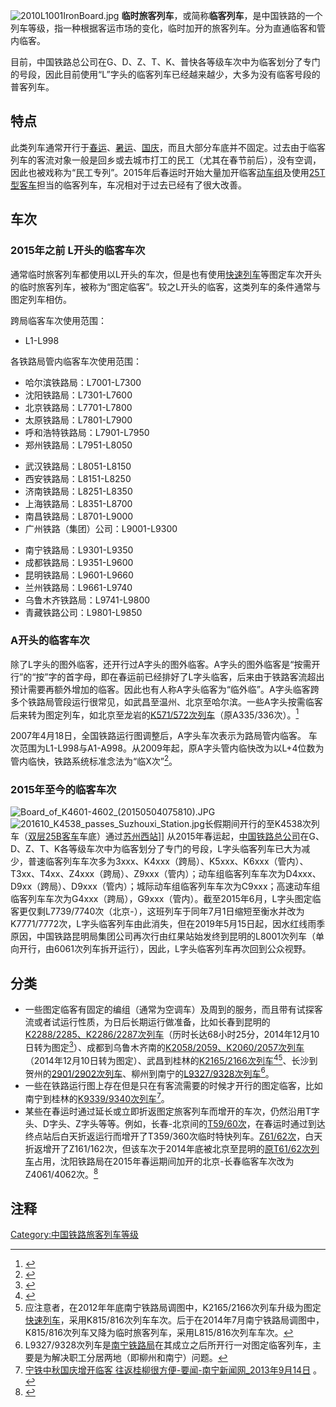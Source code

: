 [[File:2010L1001IronBoard.jpg|thumb]]
'''临时旅客列车'''，或简称'''临客列车'''，是中国铁路的一个列车等级，指一种根据客运市场的变化，临时加开的旅客列车。分为直通临客和管内临客。

目前，中国铁路总公司在G、D、Z、T、K、普快各等级车次中为临客划分了专门的号段，因此目前使用“L”字头的临客列车已经越来越少，大多为没有临客号段的普客列车。

== 特点 ==
{{multiple images|align=right|direction=vertical|width=220
|image1=YZ22 336994@BJX (20160205171605).jpg|caption1=2016年春运期间的{{站|北京西}}-{{站|安庆}}3069次临客列车车底
|image2=201701 JWR-DF4B hauls 25B coaches on Jinhua–Wenzhou Railway over Daxi River.jpg|caption2=2017年春运期间的{{站|温州}}-{{站|汉口}}K4556次临客列车通过[[金温铁路|金温铁路]]丽水大溪大桥
}}
此类列车通常开行于[[春运|春运]]、[[暑运|暑运]]、[[中华人民共和国国庆节|国庆]]，而且大部分车底并不固定。过去由于临客列车的客流对象一般是回乡或去城市打工的民工（尤其在春节前后），没有空调，因此也被戏称为“民工专列”。2015年后春运时开始大量加开临客[[动车组|动车组]]及使用[[中国铁路25T型客车|25T型客车]]担当的临客列车，车况相对于过去已经有了很大改善。

== 车次 ==
===2015年之前 L开头的临客车次 ===
通常临时旅客列车都使用以L开头的车次，但是也有使用[[快速列车_(中国)|快速列车]]等图定车次开头的临时旅客列车，被称为“图定临客”。较之L开头的临客，这类列车的条件通常与图定列车相仿。
;跨局临客车次使用范围：
*L1-L998
;各铁路局管内临客车次使用范围：
{{col-begin}}
{{col-3}}
*哈尔滨铁路局：L7001-L7300
*沈阳铁路局：L7301-L7600
*北京铁路局：L7701-L7800
*太原铁路局：L7801-L7900
*呼和浩特铁路局：L7901-L7950
*郑州铁路局：L7951-L8050
{{col-3}}
*武汉铁路局：L8051-L8150
*西安铁路局：L8151-L8250
*济南铁路局：L8251-L8350
*上海铁路局：L8351-L8700
*南昌铁路局：L8701-L9000
*广州铁路（集团）公司：L9001-L9300
{{col-3}}
*南宁铁路局：L9301-L9350
*成都铁路局：L9351-L9600
*昆明铁路局：L9601-L9660
*兰州铁路局：L9661-L9740
*乌鲁木齐铁路局：L9741-L9800
*青藏铁路公司：L9801-L9850
{{col-end}}

=== A开头的临客车次 ===
除了L字头的图外临客，还开行过A字头的图外临客。A字头的图外临客是“按需开行”的“按”字的首字母，即在春运前已经排好了L字头临客，后来由于铁路客流超出预计需要再额外增加的临客。因此也有人称A字头临客为“临外临”。A字头临客跨多个铁路局管段运行很常见，如武昌至温州、北京至哈尔滨。一些A字头按需临客后来转为图定列车，如北京至龙岩的[[K571/572次列车|K571/572次列车]]（原A335/336次）。<ref>{{cite news|url=http://www.mxrb.cn/jrjd/2007-04/13/content_176939.htm|title=4月18日：列车又将提速|publisher=闽西日报|date=2007-04-13|accessdate=2015-02-24|deadurl=yes|archiveurl=https://web.archive.org/web/20150224133947/http://www.mxrb.cn/jrjd/2007-04/13/content_176939.htm|archivedate=2015-02-24}}</ref>

2007年4月18日，全国铁路运行图调整后，A字头车次表示为路局管内临客。 车次范围为L1-L998与A1-A998。从2009年起，原A字头管内临快改为以L+4位数为管内临快，铁路系统标准念法为“临X次”<ref>{{Cite web |url=http://www.news365.com.cn/csj/csjjt/200903/t20090327_2253001.htm |title=A和N字头列车4月后被取消 增加G和C字头_文新传媒_2009年3月27日 |accessdate=2013年9月15日 |archive-date=2012年9月7日 |archive-url=https://archive.is/20120907071150/http://www.news365.com.cn/csj/csjjt/200903/t20090327_2253001.htm |dead-url=no }}</ref>。
=== 2015年至今的临客车次 ===
[[File:Board_of_K4601-4602_(20150504075810).JPG|thumb]]
[[File:201610_K4538_passes_Suzhouxi_Station.jpg|thumb]]长假期间开行的{{站|上海}}至{{站|郑州}}K4538次列车（[[中国铁路25B型客车#双层25B型客车|双层25B客车]]车底）通过[[苏州西站|苏州西站]]]]
从2015年春运起，[[中国国家铁路集团|中国铁路总公司]]在G、D、Z、T、K各等级车次中为临客划分了专门的号段，L字头临客列车已大为减少，普速临客列车车次多为3xxx、K4xxx（跨局）、K5xxx、K6xxx（管内）、T3xx、T4xx、Z4xxx（跨局）、Z9xxx（管内）；动车组临客列车车次为D4xxx、D9xx（跨局）、D9xxx（管内）；城际动车组临客列车车次为C9xxx；高速动车组临客列车车次为G4xxx（跨局），G9xxx（管内）。截至2015年6月，L字头图定临客更仅剩L7739/7740次（北京-{{站|清河城}}），这班列车于同年7月1日缩短至衡水并改为K7771/7772次，L字头临客列车由此消失，但在2019年5月15日起，因水红线雨季原因，中国铁路昆明局集团公司再次行由红果站始发终到昆明的L8001次列车（单向开行，由6061次列车拆开运行），因此，L字头临客列车再次回到公众视野。

== 分类 ==
*一些图定临客有固定的编组（通常为空调车）及周到的服务，而且带有试探客流或者试运行性质，为日后长期运行做准备，比如长春到昆明的[[K2288/2285、K2286/2287次列车|K2288/2285、K2286/2287次列车]]（历时长达68小时25分，2014年12月10日转为图定<ref>{{cite news|url=http://www.jl.chinanews.com/news1-114640.html|title=长春至松原增开K7323次列车 至昆明变图定|publisher=吉林新闻网|date=2014-12-04|accessdate=2015-01-22|deadurl=yes|archiveurl=https://web.archive.org/web/20150122112717/http://www.jl.chinanews.com/news1-114640.html|archivedate=2015-01-22}}</ref>）、成都到乌鲁木齐南的[[K2058/2059、K2060/2057次列车|K2058/2059、K2060/2057次列车]]（2014年12月10日转为图定）、武昌到桂林的[[K815/816次列车|K2165/2166次列车]]<ref>{{Cite web |url=http://news.nfdsw.com/a/20121225/16423273.htm |title=桂林至武昌k2166列车取消 新增k816次列车 - 桂林资讯 - 南方都市网_2012年12月25日 |accessdate=2013年9月15日 |archive-date=2013年9月15日 |archive-url=https://archive.is/20130915093413/http://news.nfdsw.com/a/20121225/16423273.htm |dead-url=no }}</ref><ref>应注意者，在2012年年底南宁铁路局调图中，K2165/2166次列车升级为图定[[快速列车_(中国)|快速列车]]，采用K815/816次列车车次。后于在2014年7月南宁铁路局调图中，K815/816次列车又降为临时旅客列车，采用L815/816次列车车次。</ref>、长沙到贺州的[[2901/2902次列车|2901/2902次列车]]、柳州到南宁的[[L9327/9328次列车|L9327/9328次列车]]<ref>L9327/9328次列车是[[南宁铁路局|南宁铁路局]]在其成立之后所开行一对图定临客列车，主要是为解决职工分居两地（即柳州和南宁）问题。</ref>。
*一些在铁路运行图上存在但是只在有客流需要的时候才开行的图定临客，比如南宁到桂林的[[桂林-南宁城际快速列车|K9339/9340次列车]]<ref>[http://www.nnnews.net/news/201309/t20130914_579346.html 宁铁中秋国庆增开临客 往返桂柳很方便-要闻-南宁新闻网_2013年9月14日] {{Wayback|url=http://www.nnnews.net/news/201309/t20130914_579346.html |date=20140821113032 }}。</ref>。
*某些在春运时通过延长或立即折返图定旅客列车而增开的车次，仍然沿用T字头、D字头、Z字头等等。例如，长春-北京间的[[T59/60次列车|T59/60次]]，在春运时通过到达终点站后白天折返运行而增开了T359/360次临时特快列车。[[Z61/62次列车|Z61/62次]]，白天折返增开了Z161/162次，但该车次于2014年底被北京至昆明的[[Z161/162次列车|原T61/62次列车]]占用，沈阳铁路局在2015年春运期间加开的北京-长春临客车次改为Z4061/4062次。<ref>{{cite web|url=http://www.12306.cn/mormhweb/zxdt_ggxx/201501/t20150107_2522.html|title=沈阳铁路局春运期间加开临客公告|publisher=中国铁路客户服务中心|date=2015-01-07|accessdate=2015-01-15}}</ref>

== 注释 ==
<references />


{{中国铁路客运等级}}

[[Category:中国铁路旅客列车等级|Category:中国铁路旅客列车等级]]